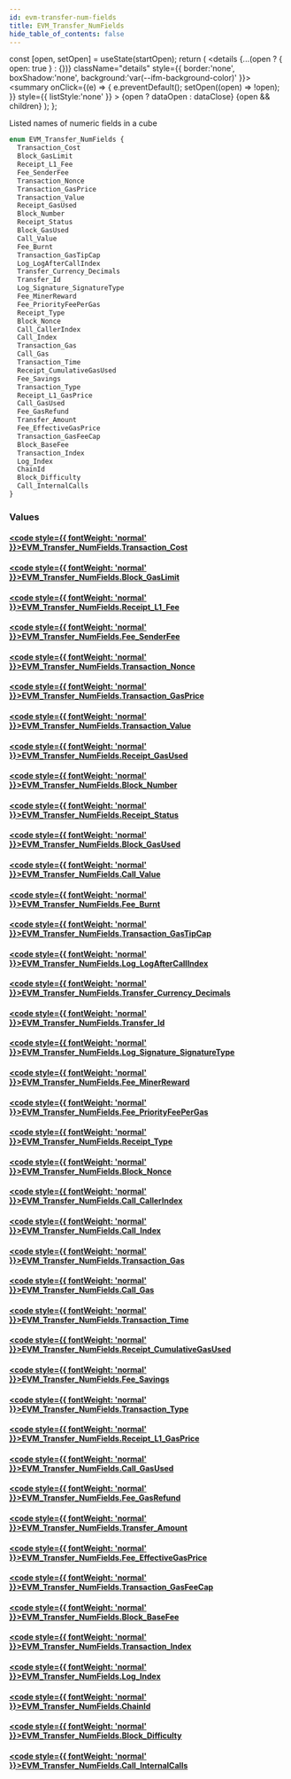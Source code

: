 ```yaml
---
id: evm-transfer-num-fields
title: EVM_Transfer_NumFields
hide_table_of_contents: false
---
```







  const [open, setOpen] = useState(startOpen);
  return (
    <details {...(open ? { open: true } : {})} className="details" style={{ border:'none', boxShadow:'none', background:'var(--ifm-background-color)' }}>
      <summary
        onClick={(e) => {
          e.preventDefault();
          setOpen((open) => !open);
        }}
        style={{ listStyle:'none' }}
      >
      {open ? dataOpen : dataClose}
      </summary>
      {open && children}
    </details>
  );
};










Listed names of numeric fields in a cube


```graphql
enum EVM_Transfer_NumFields {
  Transaction_Cost
  Block_GasLimit
  Receipt_L1_Fee
  Fee_SenderFee
  Transaction_Nonce
  Transaction_GasPrice
  Transaction_Value
  Receipt_GasUsed
  Block_Number
  Receipt_Status
  Block_GasUsed
  Call_Value
  Fee_Burnt
  Transaction_GasTipCap
  Log_LogAfterCallIndex
  Transfer_Currency_Decimals
  Transfer_Id
  Log_Signature_SignatureType
  Fee_MinerReward
  Fee_PriorityFeePerGas
  Receipt_Type
  Block_Nonce
  Call_CallerIndex
  Call_Index
  Transaction_Gas
  Call_Gas
  Transaction_Time
  Receipt_CumulativeGasUsed
  Fee_Savings
  Transaction_Type
  Receipt_L1_GasPrice
  Call_GasUsed
  Fee_GasRefund
  Transfer_Amount
  Fee_EffectiveGasPrice
  Transaction_GasFeeCap
  Block_BaseFee
  Transaction_Index
  Log_Index
  ChainId
  Block_Difficulty
  Call_InternalCalls
}
```




### Values

#### [<code style={{ fontWeight: 'normal' }}>EVM_Transfer_NumFields.<b>Transaction_Cost</b></code>](#)  
> 
> 
> 
> 

#### [<code style={{ fontWeight: 'normal' }}>EVM_Transfer_NumFields.<b>Block_GasLimit</b></code>](#)  
> 
> 
> 
> 

#### [<code style={{ fontWeight: 'normal' }}>EVM_Transfer_NumFields.<b>Receipt_L1_Fee</b></code>](#)  
> 
> 
> 
> 

#### [<code style={{ fontWeight: 'normal' }}>EVM_Transfer_NumFields.<b>Fee_SenderFee</b></code>](#)  
> 
> 
> 
> 

#### [<code style={{ fontWeight: 'normal' }}>EVM_Transfer_NumFields.<b>Transaction_Nonce</b></code>](#)  
> 
> 
> 
> 

#### [<code style={{ fontWeight: 'normal' }}>EVM_Transfer_NumFields.<b>Transaction_GasPrice</b></code>](#)  
> 
> 
> 
> 

#### [<code style={{ fontWeight: 'normal' }}>EVM_Transfer_NumFields.<b>Transaction_Value</b></code>](#)  
> 
> 
> 
> 

#### [<code style={{ fontWeight: 'normal' }}>EVM_Transfer_NumFields.<b>Receipt_GasUsed</b></code>](#)  
> 
> 
> 
> 

#### [<code style={{ fontWeight: 'normal' }}>EVM_Transfer_NumFields.<b>Block_Number</b></code>](#)  
> 
> 
> 
> 

#### [<code style={{ fontWeight: 'normal' }}>EVM_Transfer_NumFields.<b>Receipt_Status</b></code>](#)  
> 
> 
> 
> 

#### [<code style={{ fontWeight: 'normal' }}>EVM_Transfer_NumFields.<b>Block_GasUsed</b></code>](#)  
> 
> 
> 
> 

#### [<code style={{ fontWeight: 'normal' }}>EVM_Transfer_NumFields.<b>Call_Value</b></code>](#)  
> 
> 
> 
> 

#### [<code style={{ fontWeight: 'normal' }}>EVM_Transfer_NumFields.<b>Fee_Burnt</b></code>](#)  
> 
> 
> 
> 

#### [<code style={{ fontWeight: 'normal' }}>EVM_Transfer_NumFields.<b>Transaction_GasTipCap</b></code>](#)  
> 
> 
> 
> 

#### [<code style={{ fontWeight: 'normal' }}>EVM_Transfer_NumFields.<b>Log_LogAfterCallIndex</b></code>](#)  
> 
> 
> 
> 

#### [<code style={{ fontWeight: 'normal' }}>EVM_Transfer_NumFields.<b>Transfer_Currency_Decimals</b></code>](#)  
> 
> 
> 
> 

#### [<code style={{ fontWeight: 'normal' }}>EVM_Transfer_NumFields.<b>Transfer_Id</b></code>](#)  
> 
> 
> 
> 

#### [<code style={{ fontWeight: 'normal' }}>EVM_Transfer_NumFields.<b>Log_Signature_SignatureType</b></code>](#)  
> 
> 
> 
> 

#### [<code style={{ fontWeight: 'normal' }}>EVM_Transfer_NumFields.<b>Fee_MinerReward</b></code>](#)  
> 
> 
> 
> 

#### [<code style={{ fontWeight: 'normal' }}>EVM_Transfer_NumFields.<b>Fee_PriorityFeePerGas</b></code>](#)  
> 
> 
> 
> 

#### [<code style={{ fontWeight: 'normal' }}>EVM_Transfer_NumFields.<b>Receipt_Type</b></code>](#)  
> 
> 
> 
> 

#### [<code style={{ fontWeight: 'normal' }}>EVM_Transfer_NumFields.<b>Block_Nonce</b></code>](#)  
> 
> 
> 
> 

#### [<code style={{ fontWeight: 'normal' }}>EVM_Transfer_NumFields.<b>Call_CallerIndex</b></code>](#)  
> 
> 
> 
> 

#### [<code style={{ fontWeight: 'normal' }}>EVM_Transfer_NumFields.<b>Call_Index</b></code>](#)  
> 
> 
> 
> 

#### [<code style={{ fontWeight: 'normal' }}>EVM_Transfer_NumFields.<b>Transaction_Gas</b></code>](#)  
> 
> 
> 
> 

#### [<code style={{ fontWeight: 'normal' }}>EVM_Transfer_NumFields.<b>Call_Gas</b></code>](#)  
> 
> 
> 
> 

#### [<code style={{ fontWeight: 'normal' }}>EVM_Transfer_NumFields.<b>Transaction_Time</b></code>](#)  
> 
> 
> 
> 

#### [<code style={{ fontWeight: 'normal' }}>EVM_Transfer_NumFields.<b>Receipt_CumulativeGasUsed</b></code>](#)  
> 
> 
> 
> 

#### [<code style={{ fontWeight: 'normal' }}>EVM_Transfer_NumFields.<b>Fee_Savings</b></code>](#)  
> 
> 
> 
> 

#### [<code style={{ fontWeight: 'normal' }}>EVM_Transfer_NumFields.<b>Transaction_Type</b></code>](#)  
> 
> 
> 
> 

#### [<code style={{ fontWeight: 'normal' }}>EVM_Transfer_NumFields.<b>Receipt_L1_GasPrice</b></code>](#)  
> 
> 
> 
> 

#### [<code style={{ fontWeight: 'normal' }}>EVM_Transfer_NumFields.<b>Call_GasUsed</b></code>](#)  
> 
> 
> 
> 

#### [<code style={{ fontWeight: 'normal' }}>EVM_Transfer_NumFields.<b>Fee_GasRefund</b></code>](#)  
> 
> 
> 
> 

#### [<code style={{ fontWeight: 'normal' }}>EVM_Transfer_NumFields.<b>Transfer_Amount</b></code>](#)  
> 
> 
> 
> 

#### [<code style={{ fontWeight: 'normal' }}>EVM_Transfer_NumFields.<b>Fee_EffectiveGasPrice</b></code>](#)  
> 
> 
> 
> 

#### [<code style={{ fontWeight: 'normal' }}>EVM_Transfer_NumFields.<b>Transaction_GasFeeCap</b></code>](#)  
> 
> 
> 
> 

#### [<code style={{ fontWeight: 'normal' }}>EVM_Transfer_NumFields.<b>Block_BaseFee</b></code>](#)  
> 
> 
> 
> 

#### [<code style={{ fontWeight: 'normal' }}>EVM_Transfer_NumFields.<b>Transaction_Index</b></code>](#)  
> 
> 
> 
> 

#### [<code style={{ fontWeight: 'normal' }}>EVM_Transfer_NumFields.<b>Log_Index</b></code>](#)  
> 
> 
> 
> 

#### [<code style={{ fontWeight: 'normal' }}>EVM_Transfer_NumFields.<b>ChainId</b></code>](#)  
> 
> 
> 
> 

#### [<code style={{ fontWeight: 'normal' }}>EVM_Transfer_NumFields.<b>Block_Difficulty</b></code>](#)  
> 
> 
> 
> 

#### [<code style={{ fontWeight: 'normal' }}>EVM_Transfer_NumFields.<b>Call_InternalCalls</b></code>](#)  
> 
> 
> 
> 



